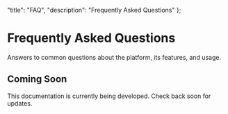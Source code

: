   "title": "FAQ",
  "description": "Frequently Asked Questions"
};


# Frequently Asked Questions

Answers to common questions about the platform, its features, and usage.

## Coming Soon

This documentation is currently being developed. Check back soon for updates. 